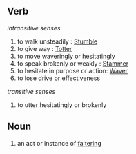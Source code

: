 
== Verb ==
''intransitive senses''
# to walk unsteadily : [[Stumble]]
# to give way : [[Totter]] <could feel my legs faltering> 
# to move waveringly or hesitatingly
# to speak brokenly or weakly : [[Stammer]]
# to hesitate in purpose or action: [[Waver]]
# to lose drive or effectiveness <the business was faltering>

''transitive senses'' 
# to utter hesitatingly or brokenly



== Noun ==
# an act or instance of [[faltering]]